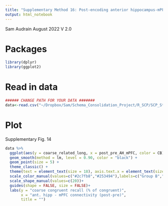 ```yaml
---
title: "Supplementary Method 16: Post-encoding anterior hippocampus-mPFC connectivity correlation with coarse congruent memory plotted according to counterbalancing group"
output: html_notebook
---
```


Sam Audrain August 2022
V 2.0

# Packages 
```r
library(dplyr)
library(ggplot2)

```

# Read in data
```r

###### CHANGE PATH FOR YOUR DATA #######
data<-read.csv("~/Dropbox/Sam/Schema_Consolidation_Project/R_SCP/SCP_StatsModels_GitHub/SCP_connectivity_data.csv")

```

# Plot 
Supplementary Fig. 14
```r

data %>%
  ggplot(aes(y = coarse_related_long, x = post_pre_AH_mPFC, color = CB)) +
  geom_smooth(method = lm, level = 0.90, color = "black") +
  geom_point(size = 5) +
  theme_classic() +
  theme(text = element_text(size = 18), axis.text.x = element_text(size=18), axis.text.y = element_text(size=18), plot.title = element_text(face="bold", hjust=0.5, size=22), legend.position="bottom")+
  scale_color_manual(values=c("#2c7fb8","#253494"),labels=c("Group B","Group A"))+
  scale_shape_manual(values=c(20))+
  guides(shape = FALSE, size = FALSE)+
  labs(y = "coarse congruent recall (% of congruent)",
       x = "ant. hipp - mPFC connectivity (post-pre)",
       title = "")

```